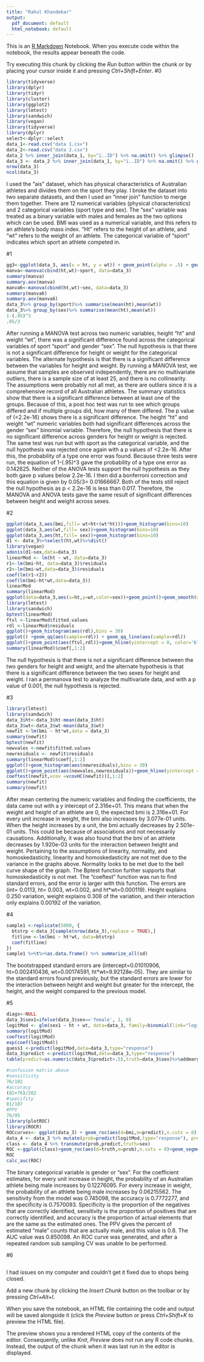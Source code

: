 ```yaml
---
title: "Rahul Khandekar"
output:
  pdf_document: default
  html_notebook: default
---
```


This is an [R Markdown](http://rmarkdown.rstudio.com) Notebook. When you execute code within the notebook, the results appear beneath the code. 

Try executing this chunk by clicking the *Run* button within the chunk or by placing your cursor inside it and pressing *Ctrl+Shift+Enter*. 
#0
```r
library(tidyverse)
library(dplyr)
library(tidyr)
library(cluster)
library(ggplot2)
library(lmtest)
library(sandwich)
library(vegan)
library(tidyverse)
library(dplyr)
select<-dplyr::select
data_1<-read.csv("data 1.csv")
data_2<-read.csv("data 2.csv")
data_2 %>% inner_join(data_1, by="ï..ID") %>% na.omit() %>% glimpse()
data_3 <- data_2 %>% inner_join(data_1, by="ï..ID") %>% na.omit() %>% glimpse()
nrow(data_3)
ncol(data_3)
```

I used the "ais" dataset, which has physical characteristics of Australian athletes and divides them on the sport they play. I broke the dataset into two separate datasets, and then I used an "inner join" function to merge them together.
There are 12 numerical variables (physical characteristics) and 2 categorical variables (sport type and sex). The "sex" variable was treated as a binary variable with males and females as the two options which can be used. BMI was used as a numerical variable, and this refers to an athlete's body mass index. "Ht" refers to the height of an athlete, and "wt" refers to the weight of an athlete. The categorical variable of "sport" indicates which sport an athlete competed in.

#1
```r
gg3<-ggplot(data_3, aes(x = ht, y = wt)) + geom_point(alpha = .5) + geom_density_2d(h=2) + coord_fixed() + facet_wrap(~bmi)
manva<-manova(cbind(ht,wt)~sport, data=data_3)
summary(manva)
summary.aov(manva)
manva6<-manova(cbind(ht,wt)~sex, data=data_3)
summary(manva6)
summary.aov(manva6)
data_3%>% group_by(sport)%>% summarise(mean(ht),mean(wt))
data_3%>% group_by(sex)%>% summarise(mean(ht),mean(wt))
1-(.95)^3
.05/3
```

After running a MANOVA test across two numeric variables, height “ht” and weight “wt”, there was a significant difference found across the categorical variables of sport “sport” and gender “sex”. The null hypothesis is that there is not a significant difference for height or weight for the categorical variables. The alternate hypothesis is that there is a significant difference between the variables for height and weight. By running a MANOVA test, we assume that samples are observed independently, there are no multivariate outliers, there is a sample size of at least 25, and there is no collinearity. The assumptions were probably not all met, as there are outliers since it is a comprehensive record of all Australian athletes. The summary statistics show that there is a significant difference between at least one of the groups. Because of this, a post hoc test was run to see which groups differed and if multiple groups did, how many of them differed. The p value of (<2.2e-16) shows there is a significant difference. The height “ht” and weight “wt” numeric variables both had significant differences across the gender “sex” binomial variable. Therefore, the null hypothesis that there is no significant difference across genders for height or weight is rejected. The same test was run but with sport as the categorical variable, and the null hypothesis was rejected once again with a p values of <2.2e-16. After this, the probability of a type one error was found. Because three tests were run, the equation of 1-(.95)^3 gave the probability of a type one error as 0.142625. Neither of the ANOVA tests support the null hypothesis as they both gave p values below  2.2e-16. I then did a bonferroni correction and this equation is given by 0.05/3= 0.01666667. Both of the tests still reject the null hypothesis as p < 2.2e-16 is less than 0.017. Therefore, the MANOVA and ANOVA tests gave the same result of significant differences between height and weight across sexes.

#2
```r
ggplot(data_3,aes(bmi,fill= wt+ht+(wt*ht)))+geom_histogram(bins=10)
ggplot(data_3,aes(wt,fill= sex))+geom_histogram(bins=10)
ggplot(data_3,aes(ht,fill= sex))+geom_histogram(bins=10)
d1 <- data_3%>%select(ht,wt)%>%dist()
library(vegan)
adonis(d1~sex,data=data_3)
linearMod <- lm(ht ~ wt, data=data_3)
r1<-lm(bmi~ht, data=data_3)$residuals
r2<-lm(bmi~wt,data=data_3)$residuals
coef(lm(r1~r2))
coef(lm(bmi~ht*wt,data=data_3))
linearMod
summary(linearMod)
ggplot(data=data_3,aes(x=ht,y=wt,color=sex))+geom_point()+geom_smooth(method="lm",se=FALSE)
library(lmtest)
library(sandwich)
bptest(linearMod)
ftvl <-linearMod$fitted.values
rdl <-linearMod$residuals
ggplot()+geom_histogram(aes(rdl),bins = 30)
ggplot() +geom_qq(aes(sample=rdl)) + geom_qq_line(aes(sample=rdl))
ggplot()+geom_point(aes(ftvl,rdl))+geom_hline(yintercept = 0, color='blue')
summary(linearMod)$coef[,1:2]
```

The null hypothesis is that there is not a significant difference between the two genders for height and weight, and the alternate hypothesis is that there is a significant difference between the two sexes for height and weight. I ran a permanova test to analyze the multivariate data, and with a p value of 0.001, the null hypothesis is rejected.

#3
```r
library(lmtest)
library(sandwich)
data_3$ht<-data_3$ht-mean(data_3$ht)
data_3$wt<-data_3$wt-mean(data_3$wt)
newfit <-lm(bmi ~ ht*wt,data = data_3)
summary(newfit)
bptest(newfit)
newvales <-newfit$fitted.values
newresiduals <- newfit$residuals
summary(linearMod)$coef[,1:2]
ggplot()+geom_histogram(aes(newresiduals),bins = 30)
ggplot()+geom_point(aes(newvales,newresiduals))+geom_hline(yintercept = 0, color='orange')
coeftest(newfit,vcov =vcovHC(newfit))[,1:2]
summary(newfit)
summary(newfit)
```
After mean centering the numeric variables and finding the coefficients, the data came out with a y intercept of 2.316e+01. This means that when the weight and height of an athlete are 0, the expected bmi is 2.316e+01. For every unit increase in weight, the bmi also increases by 3.077e-01 units. When the height increases by a unit, the bmi actually decreases by  2.501e-01 units. This could be because of associations and not necessarily causations. Additionally, it was also found that the bmi of an athlete decreases by 1.920e-03 units for the interaction between height and weight.
Pertaining to the assumptions of linearity, normality, and homoskedasticity, linearity and homoskedasticity are not met due to the variance in the graphs above. Normality looks to be met due to the bell curve shape of the graph. The Bptest function further supports that homoskedasticity is not met. The “coeftest” function was run to find standard errors, and the error is larger with this function.  The errors are (int= 0.0113, ht= 0.003, wt=0.002, and ht*wt=0.000119). Height explains 0.250 variation, weight explains 0.308 of the variation, and their interaction only explains 0.00192 of the variation.

#4
```r
sample1 <-replicate(5000, {
  btstrp <-data_3[sample(nrow(data_3),replace = TRUE),]
  fitline <-lm(bmi ~ ht*wt, data=btstrp)
  coef(fitline)
})
sample1 %>%t%>%as.data.frame() %>% summarize_all(sd)
```

The bootstrapped standard errors are (intercept=0.01010906, ht=0.002410436, wt=0.00174591, ht*wt=9.92128e-05). They are similar to the standard errors found previously, but the standard errors are lower for the interaction between height and weight but greater for the intercept, the height, and the weight compared to the previous model.

#5
```r
diags<-NULL
data_3$sex1=ifelse(data_3$sex=='female', 1, 0)
logitMod <- glm(sex1 ~ ht + wt, data=data_3, family=binomial(link="logit"))
summary(logitMod)
coeftest(logitMod)
exp(coef(logitMod))
guess1 <-predict(logitMod,data=data_3,type="response")
data_3$predict <-predict(logitMod,data=data_3,type="response")
table(predict=as.numeric(data_3$predict>.5),truth=data_3$sex)%>%addmargins

#confusion matrix above
#sensitivity
76/102
#accuracy
(81+76)/202
#specifity
81/107
#PPV
76/95
library(plotROC)
library(ROCR)
ROCcurves<- ggplot(data_3) + geom_roc(aes(d=bmi,m=predict),n.cuts = 0)
data_4 <- data_3 %>% mutate(prob=predict(logitMod,type="response"), prediction = ifelse(prob>.5,1,0))
class <- data_4 %>% transmute(prob,predict,truth=sex)
ROC <-ggplot(class)+geom_roc(aes(d=truth,m=prob),n.cuts = 0)+geom_segment(aes(x=0,xend=1,y=0,yend=1),lty=2)
ROC
calc_auc(ROC)
```

The binary categorical variable is gender or “sex”. For the coefficient estimates, for every unit increase in height, the probability of an Australian athlete being male increases by 0.12276095. For every increase in weight, the probability of an athlete being male increases by 0.06215562. The sensitivity from the model was 0.745098, the accuracy is 0.7772277, and the specificity is 0.7570093. Specificity is the proportion of the negatives that are correctly identified, sensitivity is the proportion of positives that are correctly identified, and accuracy is the proportion of actual elements that are the same as the estimated ones. The PPV gives the percent of estimated "male" counts that are actually male, and this value is 0.8. The AUC value was 0.850098. An ROC curve was generated, and after a repeated random sub sampling CV was unable to be performed.

#6
```r


```

I had issues on my computer and couldn't get it fixed due to shops being closed.

Add a new chunk by clicking the *Insert Chunk* button on the toolbar or by pressing *Ctrl+Alt+I*.

When you save the notebook, an HTML file containing the code and output will be saved alongside it (click the *Preview* button or press *Ctrl+Shift+K* to preview the HTML file).

The preview shows you a rendered HTML copy of the contents of the editor. Consequently, unlike *Knit*, *Preview* does not run any R code chunks. Instead, the output of the chunk when it was last run in the editor is displayed.